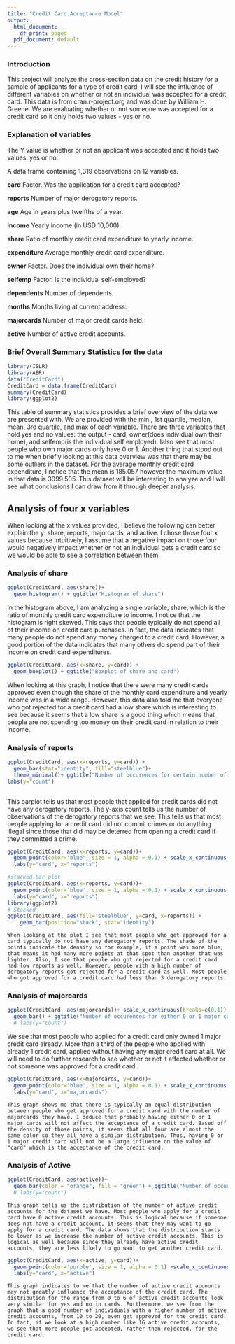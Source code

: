 ```yaml
---
title: "Credit Card Acceptance Model"
output:
  html_document:
    df_print: paged
  pdf_document: default
---
```


<h3> Introduction </h3>
This project will analyze the cross-section data on the credit history for a sample of applicants for a type of credit card. I will see the influence of different variables on whether or not an individual was accepted for a credit card. This data is from cran.r-project.org and was done by William H. Greene. We are evaluating whether or not someone was accepted for a credit card so it only holds two values - yes or no. 

<h3> Explanation of variables </h3>

The Y value is whether or not an applicant was accepted and it holds two values: yes or no. 

A data frame containing 1,319 observations on 12 variables.

**card** Factor. Was the application for a credit card accepted? 

**reports** Number of major derogatory reports.

**age** Age in years plus twelfths of a year.

**income** Yearly income (in USD 10,000).

**share** Ratio of monthly credit card expenditure to yearly income. 

**expenditure** Average monthly credit card expenditure.

**owner** Factor. Does the individual own their home?

**selfemp** Factor. Is the individual self-employed?

**dependents** Number of dependents.

**months** Months living at current address. 

**majorcards** Number of major credit cards held. 

**active** Number of active credit accounts.

<h3> Brief Overall Summary Statistics for the data </h3>


```r
library(ISLR)
library(AER)
data("CreditCard")
CreditCard = data.frame(CreditCard)
summary(CreditCard)
library(ggplot2)
```

  This table of summary statistics provides a brief overview of the data we are presented with. We are provided with the min., 1st quartile, median, mean, 3rd quartile, and max of each variable. There are three variables that hold yes and no values: the output - card, owner(does individual own their home), and selfemp(is the individual self employed). Ialso see that most people who own major cards only have 0 or 1. Another thing that stood out to me when briefly looking at this data overview was that there may be some outliers in the dataset. For the average monthly credit card expenditure, I notice that the mean is 185.057 however the maximum value in that data is 3099.505. This dataset will be interesting to analyze and I will see what conclusions I can draw from it through deeper analysis. 
  
  
<h2> Analysis of four x variables</h3>

  When looking at the x values provided, I believe the following can better explain the y: share, reports, majorcards, and active. I chose those four x values because intuitively, I assume that a negative impact on those four would negatively impact whether or not an individual gets a credit card so we would be able to see a correlation between them. 

<h3> Analysis of share</h3>

```r
ggplot(CreditCard, aes(share))+ 
  geom_histogram() + ggtitle("Histogram of share")
```

  In the histogram above, I am analyzing a single variable, share, which is the ratio of monthly credit card expenditure to income. I notice that the histogram is right skewed. This says that people typically do not spend all of their income on credit card purchases. In fact, the data indicates that many people do not spend any money charged to a credit card. However, a good portion of the data indicates that many others do spend part of their income on credit card expenditures.

```r
ggplot(CreditCard, aes(x=share, y=card)) + 
  geom_boxplot() + ggtitle("Boxplot of share and card")
```
  
  When looking at this graph, I notice that there were many credit cards approved even though the share of the monthly card expenditure and yearly income was in a wide range. However, this data also told me that everyone who got rejected for a credit card had a low share which is interesting to see because it seems that a low share is a good thing which means that people are not spending too money on their credit card in relation to their income. 
  
<h3>Analysis of reports</h3>

```r
ggplot(CreditCard, aes(x=reports, y=card)) +
  geom_bar(stat="identity", fill="steelblue")+
  theme_minimal()+ ggtitle("Number of occurences for certain number of derogatory reports")
labs(y="count")
  
```

  This barplot tells us that most people that applied for credit cards did not have any derogatory reports. The y-axis count tells us the number of observations of the derogatory reports that we see. This tells us that most people applying for a credit card did not commit crimes or do anything illegal since those that did may be deterred from opening a credit card if they committed a crime. 
  
```r
ggplot(CreditCard, aes(x=reports, y=card))+ 
  geom_point(color='blue', size = 1, alpha = 0.1) + scale_x_continuous(breaks = seq(0, 14, by = 1)) +
  labs(y="card", x="reports")
```

```r
#stacked bar plot
ggplot(CreditCard, aes(x=reports, y=card))+ 
  geom_point(color='blue', size = 1, alpha = 0.1) + scale_x_continuous(breaks = seq(0, 14, by = 1)) +
  labs(y="card", x="reports")
library(ggplot2)
# Stacked
ggplot(CreditCard, aes(fill='steelblue', y=card, x=reports)) + 
    geom_bar(position="stack", stat="identity")
```
    When looking at the plot I see that most people who get approved for a card typically do not have any derogatory reports. The shade of the points indicate the density so for example, if a point was more blue, that means it had many more points at that spot than another that was lighter. Also, I see that people who got rejected for a credit card had low reports as well. However, people with a high number of derogatory reports got rejected for a credit card as well. Most people who got approved for a credit card had less than 3 derogatory reports. 
    
<h3> Analysis of majorcards</h3>

```r
ggplot(CreditCard, aes(majorcards))+ scale_x_continuous(breaks=c(0,1)) +
  geom_bar() + ggtitle("Number of occurences for either 0 or 1 major card")
  # labs(y="count")
```
We see that most people who applied for a credit card only owned 1 major credit card already. More than a third of the people who applied with already 1 credit card, applied without having any major credit card at all. We will need to do further research to see whether or not it affected whether or not someone was approved for a credit card. 

```r
ggplot(CreditCard, aes(x=majorcards, y=card))+ 
  geom_point(color='blue', size = 1, alpha = 0.1) + scale_x_continuous(breaks=c(0,1))
  labs(y="card", x="majorcards")
```
    This graph shows me that there is typically an equal distribution between people who get approved for a credit card with the number of majorcards they have. I deduce that probably having either 0 or 1 major cards will not affect the acceptance of a credit card. Based off the density of those points, it seems that all four are almost the same color so they all have a similar distribution. Thus, having 0 or 1 major credit card will not be a large influence on the value of "card" which is the acceptance of the credit card. 
    
<h3> Analysis of Active </h3>

```r
ggplot(CreditCard, aes(active))+ 
  geom_bar(color = "orange", fill = "green") + ggtitle("Number of occurrences for values of the number of active credit accounts")
  # labs(y="count")
```
    This graph tells us the distribution of the number of active credit accounts for the dataset we have. Most people who apply for a credit card have 0 active credit accounts. This is logical because if someone does not have a credit account, it seems that they may want to go apply for a credit card. The data shows that the distribution starts to lower as we increase the number of active credit accounts. This is logical as well because since they already have active credit accounts, they are less likely to go want to get another credit card. 
    
```r
ggplot(CreditCard, aes(x=active, y=card))+ 
  geom_point(color='purple', size = 1, alpha = 0.1) +scale_x_continuous(breaks = seq(0, 46, by = 2)) +
  labs(y="card", x="active")
```
    This graph indicates to me that the number of active credit accounts may not greatly influence the acceptance of the credit card. The distribution for the range from 0 to 6 of active credit accounts look very similar for yes and no in cards. Furthermore, we see from the graph that a good number of individuals with a higher number of active credit accounts, from 10 to 20, even get approved for the credit card. In fact, if we look at a high number like 16 active credit accounts, we see that more people got accepted, rather than rejected, for the credit card. 